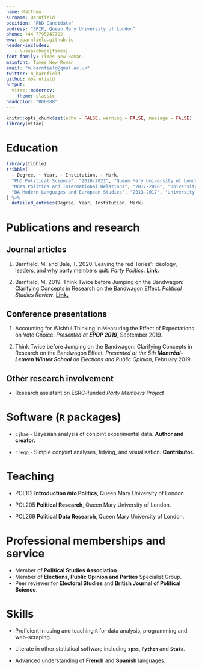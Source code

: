 ```yaml
---
name: Matthew
surname: Barnfield
position: "PhD Candidate"
address: "SPIR, Queen Mary University of London"
phone: +44 7795247782
www: mbarnfield.github.io
header-includes: 
   - \usepackage{times}
font-family: Times New Roman
mainfont: Times New Roman
email: "m.barnfield@qmul.ac.uk"
twitter: m_barnfield
github: mbarnfield
output: 
  vitae::moderncv:
    theme: classic
headcolor: "000088"
---
```


```r
knitr::opts_chunk$set(echo = FALSE, warning = FALSE, message = FALSE)
library(vitae)
```

# Education

```r
library(tibble)
tribble(
  ~ Degree, ~ Year, ~ Institution, ~ Mark,
  "PhD Political Science", "2018-2021", "Queen Mary University of London", "supervised by Philip Cowley and Javier Sajuria. Funded by a +3 ESRC studentship",
  "MRes Politics and International Relations", "2017-2018", "University of Bath", "awarded with Distinction, supervised by Peter Allen and Aurelien Mondon",
  "BA Modern Languages and European Studies", "2013-2017", "University of Bath", "First-class Hons. (awarded Gordon Horner Prize for highest average performance on degree programme)"
) %>% 
  detailed_entries(Degree, Year, Institution, Mark)
```

# Publications and research

## Journal articles

1. Barnfield, M. and Bale, T. 2020.‘Leaving the red Tories’: ideology, leaders, and why party members quit. *Party Politics*. __[Link.](https://journals.sagepub.com/doi/full/10.1177/1354068820962035)__    

2. Barnfield, M. 2019. Think Twice before Jumping on the Bandwagon: Clarifying Concepts in Research on the Bandwagon Effect. *Political Studies Review*. __[Link.](https://journals.sagepub.com/doi/full/10.1177/1478929919870691)__

## Conference presentations

1. Accounting for Wishful Thinking in Measuring the Effect of Expectations on Vote Choice. *Presented at __EPOP 2019__*, September 2019.

2. Think Twice before Jumping on the Bandwagon: Clarifying Concepts in Research on the Bandwagon Effect. *Presented at the 5th __Montréal-Leuven Winter School__ on Elections and Public Opinion*, February 2019.    

## Other research involvement

- Research assistant on ESRC-funded *Party Members Project*

# Software (`R` packages)

- `cjbae` - Bayesian analysis of conjoint experimental data. __Author and creator.__      

- `cregg` - Simple conjoint analyses, tidying, and visualisation. __Contributor.__     

# Teaching

- POL112 __Introduction *into* Politics__, Queen Mary University of London.    

- POL205 __Political Research__, Queen Mary University of London.

- POL269 __Political Data Research__, Queen Mary University of London.

# Professional memberships and service

- Member of __Political Studies Association__.
- Member of __Elections, Public Opinion and Parties__ Specialist Group.
- Peer reviewer for __Electoral Studies__ and __British Journal of Political Science__.

# Skills

- Proficient in using and teaching __`R`__ for data analysis, programming and web-scraping.   

- Literate in other statistical software including __`spss`__, __`Python`__ and __`Stata`__.    

- Advanced understanding of __French__ and __Spanish__ languages. 

